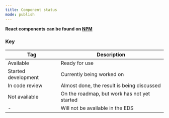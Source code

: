 ```yaml
---
title: Component status
mode: publish
---
```


**React components can be found on [NPM](https://www.npmjs.com/package/@equinor/eds-core-react)**

<ComponentStatus />


### Key

|Tag|Description|
|---|---|
|Available|Ready for use|
|Started development|Currently being worked on|
|In code review|Almost done, the result is being discussed|
|Not available|On the roadmap, but work has not yet started|
|-|Will not be available in the EDS|


